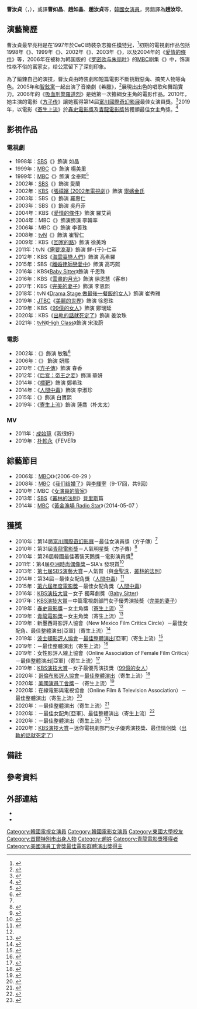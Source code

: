 {{noteTA
|G1=KO_Movie
|1=zh-tw:從前，有個好萊塢;zh-hk:從前，有個荷里活;zh-cn:好莱坞往事;
}}
{{藝人
| 姓名    = 曹汝貞
| 類型    = 女演員
| 圖片    = Cho Yeo-jung in Dec 2019 (Revised).png
| image_size = 250px
| caption = 2019年12月
| 外文    = ko
| 外文名  = 조여정
| 羅馬拼音 = Cho Yeo-jeong
| 國籍 = {{KOR}}
| 出生日期 = {{birth date and age|1981|2|10}}
| 出生地 = {{KOR}}[[首爾特別市|首爾特別市]]
| 語言 = [[韓語|韓語]]、[[英語|英語]]
| 教育程度 = [[東國大學|東國大學]]戲劇電影學[[學士|學士]]<br/>[[東國大學|東國大學]]映像研究所公演藝術學[[碩士|碩士]]在讀
| 代表作品 = 《[[方子传|方子传]]》<br/>《[[後宮：帝王之妾|後宮：帝王之妾]]》<br/>《[[人間中毒|人間中毒]]》<br/>《[[需要浪漫|需要浪漫]]》<br/>《[[寄生上流|寄生上流]]》
| 出道日期 = 1997年
| 經紀公司 = High Entertainment
| sagawards = {{awards|{{le|美國演員工會獎最佳電影整體演出|Screen Actors Guild Award for Outstanding Performance by a Cast in a Motion Picture|最佳電影整體演出}}|[[第26屆美國演員工會獎|2020年]]|《[[寄生上流|寄生上流]]》}}
| bluedragonfilmawards = {{awards|人氣明星獎|2010年|《[[方子傳|方子傳]]》}}{{awards|女主角獎|[[第40屆青龍電影獎|2019年]]|《[[寄生上流|寄生上流]]》}}
}}

'''曹汝貞'''（{{lang-ko|조여정}}，{{bd|1981年|2月10日|catIdx=C曹}}），或譯'''曹如晶'''、'''趙如晶'''、'''趙汝貞'''等，[[韓國|韓國]][[女演員|女演員]]，另錯譯為'''趙汝珍'''。

== 演藝簡歷 ==
曹汝貞最早亮相是在1997年於CeCI時裝杂志擔任[[模特兒|模特兒]]，<ref>{{cite news |title=화보 공개 조여정은 누구인가?  [출처: 중앙일보] 화보 공개 조여정은 누구인가? |url=https://news.joins.com/article/2655417 |accessdate=2019-09-27 |agency=중앙일보 |issue=2007-03-07 |language=ko |archive-date=2019-09-28 |archive-url=https://web.archive.org/web/20190928055238/https://news.joins.com/article/2655417 |dead-url=no }}</ref>初期的電視劇作品包括1998年《{{link-ko|我如何呢？|나 어때 (시트콤)}}》、1999年《{{link-ko|不知别人的速度|남의 속도 모르고}}》、2002年《{{link-ko|野人時代|야인시대}}》、2003年《{{link-ko|太陽的南邊|태양의 남쪽)}}》，以及2004年的《[[愛情的條件|愛情的條件]]》等，2006年在被称为韩国版的《[[罗密欧与朱丽叶|罗密欧与朱丽叶]]》的[[文化廣播公司|MBC]]剧集《{{link-ko|有多愛|얼마나 좋길래}}》中，饰演性格不俗的富家女，给公眾留下了深刻印象。

為了鍛鍊自己的演技，曹汝貞由時裝劇和短篇電影不斷挑戰惡角、搞笑人物等角色。2005年和[[智鉉寓|智鉉寓]]一起出演了音樂劇《希臘》，<ref>{{cite news |author1=정상흔 기자 |title=[포토]지현우-조여정 "고교생커플 어울리나요?" |url=http://star.mt.co.kr/stview.php?no=2005051621553590533 |accessdate=2019-09-28 |agency=스타뉴스|language=ko |date=2005-05-06}}</ref>展現出出色的唱歌和舞蹈實力。2006年的《[[IMDbTitle:0757215|吸血刑警羅道烈]]》是她第一次擔綱女主角的電影作品。2010年，她主演的電影《[[方子传|方子传]]》讓她獲得第14屆[[富川國際奇幻影展|富川國際奇幻影展]]最佳女演員獎。<ref name=pifan>{{cite news |author1=최나영 기자 |title=14회 PiFan 오늘 개막..류승범·조여정·고수 신설상 수상 |url=http://m.chosun.com/svc/article.html?sname=news&contid=2010071500308 |language=ko |accessdate=2019-09-28 |agency=조선일보 |date=2010-07-15}}</ref>2019年，以電影《[[寄生上流|寄生上流]]》於[[春史電影獎|春史電影獎]]及[[青龍電影獎|青龍電影獎]]皆獲頒最佳女主角獎。<ref name=cs>{{cite news |author1=양소영 기자 |title='기생충' 4관왕 등극, '춘사영화제' 휩쓴 봉준호 사단(종합) |url=https://www.mk.co.kr/star/hot-issues/view/2019/07/539378/ |accessdate=2019-09-28 |agency=매일경제 |language=ko |date=2019-07-18 |archive-date=2019-09-28 |archive-url=https://web.archive.org/web/20190928055239/https://www.mk.co.kr/star/hot-issues/view/2019/07/539378/ |dead-url=no }}</ref>

== 影視作品 ==
=== 電視劇 ===
*1998年：[[SBS_(韓國)|SBS]]《{{link-ko|我如何呢？|나 어때 (시트콤)}}》飾演 如晶
*1999年：[[文化廣播公司|MBC]]《{{link-ko|不知别人的速度|남의 속도 모르고}}》飾演 楊美里
*1999年：[[文化廣播公司|MBC]]《{{link-ko|最後的戰爭|마지막 전쟁}}》飾演 金泰熙<ref>{{cite web |title=1999년 MBC 인기 월화드라마 마지막 전쟁 출연자들의 현재모습 |url=https://www.instiz.net/pt/6185160 |website=instiz |language=ko |accessdate=2019-09-28 |archive-date=2019-09-28 |archive-url=https://web.archive.org/web/20190928055241/https://www.instiz.net/pt/6185160 |dead-url=no }}</ref>
*2002年：[[SBS_(韓國)|SBS]]《{{link-ko|野人時代|야인시대}}》飾演 愛蘭
*2002年：[[韓國放送公社|KBS]]《[[張禧嬪_(2002年電視劇)|張禧嬪 (2002年電視劇)]]》飾演 [[寧嬪金氏|寧嬪金氏]]
*2003年：SBS《{{link-ko|太陽的南邊|태양의 남쪽)}}》飾演 羅惠仁
*2003年：SBS《{{link-ko|興夫家的葫蘆開了|흥부네 박터졌네}}》飾演 吳丹菲
*2004年：KBS《[[愛情的條件|愛情的條件]]》飾演 羅艾莉
*2004年：MBC《{{link-ko|我來自朝鮮|조선에서 왔소이다}}》飾演飾演 李韓率
*2006年：MBC《{{link-ko|有多愛|얼마나 좋길래}}》飾演 李善珠
*2008年：[[tvN|tvN]]《{{link-ko|錢的戰爭 The Original|쩐의 전쟁 the Original}}》飾演 崔智仁
*2009年：KBS《[[回家的路_(2009年電視劇)|回家的路]]》飾演 徐美玲
*2011年：tvN《[[需要浪漫|需要浪漫]]》飾演 鮮-{于}-仁英
*2012年：KBS《[[海雲臺戀人們|海雲臺戀人們]]》飾演 高素羅
*2015年：SBS《[[離婚律師戀愛中|離婚律師戀愛中]]》飾演 高巧熙
*2016年：KBS《[[Baby_Sitter|Baby Sitter]]》飾演 千恩珠
*2016年：KBS《[[雲畫的月光|雲畫的月光]]》飾演 徐恩慧（客串）
*2017年：KBS《[[完美的妻子|完美的妻子]]》飾演 李恩熙
*2018年：tvN 《[[tvN_Drama_Stage|Drama Stage 做最後一餐飯的女人]]》飾演 崔秀雅
*2019年：[[JTBC|JTBC]]《[[美麗的世界|美麗的世界]]》飾演 徐恩珠
*2019年：KBS《[[99億的女人|99億的女人]]》飾演 鄭瑞延
*2020年：KBS《[[出軌的話就死定了|出軌的話就死定了]]》飾演 姜汝珠
*2021年：[[tvN|tvN]]《[[High_Class_(電視劇)|High Class]]》飾演 宋汝蔚

=== 電影 ===
*2002年：《{{link-ko|如果有不錯的人請介紹給我|좋은사람있으면 소개시켜줘}}》飾演 敏雅<ref>{{cite web |title=좋은 사람 있으면 소개시켜줘 (2002) |url=https://movie.daum.net/moviedb/main?movieId=3696 |website=movie.daum.net |language=ko |accessdate=2019-09-28 |archive-date=2021-12-15 |archive-url=https://web.archive.org/web/20211215204618/https://movie.daum.net/moviedb/main?movieId=3696 |dead-url=no }}</ref>
*2006年：《{{link-ko|吸血刑警罗道烈|흡혈형사 나도열|吸血鬼警探}}》 飾演 妍熙 
*2010年：《[[方子傳|方子傳]]》飾演 春香
*2012年：《[[后宮：帝王之妾|后宮：帝王之妾]]》飾演 華妍
*2014年：《[[標靶_(電影)|標靶]]》飾演 鄭希珠
*2014年：《[[人間中毒|人間中毒]]》飾演 李淑珍
*2015年：《{{link-ko|上班女郎 (2015年電影)|워킹걸 (2015년 영화)|性福大作戰}}》飾演 白寶熙
*2019年：《[[寄生上流|寄生上流]]》飾演 蓮喬（朴太太）

===MV===
*2011年：[[成始璄|成始璄]]《我很好》
*2019年：[[朴軫永|朴軫永]]《FEVER》

== 綜藝節目 ==
*2006年：[[文化廣播公司|MBC]]《{{link-ko|黃金漁場 (綜藝節目)|황금어장|黃金漁場}}》（2006-09-29 {{Youtube|kJHfOgtllto}}）
*2008年：[[文化廣播_(韓國)|MBC]]《[[我们结婚了|我们结婚了]]》與[[李輝宰|李輝宰]]（9-17回，共9回）
*2010年：MBC《[[女演員的管家|女演員的管家]]》
*2013年：[[SBS_(韓國)|SBS]]《[[叢林的法則|叢林的法則]]》[[貝里斯|貝里斯]]篇
*2014年：[[文化廣播公司|MBC]]《[[黃金漁場_Radio_Star|黃金漁場 Radio Star]]》（2014-05-07 {{Youtube|eQuCoQy4Uzo}}）

== 獲獎 ==
*2010年：第14屆[[富川國際奇幻影展|富川國際奇幻影展]]－最佳女演員獎（方子傳）<ref name=pifan />
*2010年：第31屆[[青龍電影獎|青龍電影獎]]－人氣明星獎（方子傳）<ref>{{cite web |title=31st Blue Dragon Film Awards |url=https://www.revolvy.com/page/31st-Blue-Dragon-Film-Awards?cr=1 |website=Revolvy |language=en |accessdate=2019-09-28 }}{{Dead link|date=2020年7月 |bot=InternetArchiveBot |fix-attempted=yes }}</ref>
*2010年：第26屆韓國最佳著裝天鵝獎－電影演員獎<ref>{{cite news |title=[★포토]올해의 베스트드레서, 누구? ③조여정 |url=https://news.joins.com/article/4794445 |accessdate=2019-09-28 |agency=JoongAng Ilbo |language=ko |date=2010-12-15 |archive-date=2019-09-28 |archive-url=https://web.archive.org/web/20190928055246/https://news.joins.com/article/4794445 |dead-url=no }}</ref>
*2011年：第4屆[[亞洲時尚偶像獎#第4屆|亞洲時尚偶像獎]]－SIA's 發現賞<ref>{{cite news |author1=인터뷰365 박미선 |title=‘SIA 2011’ 조여정 사이언스 디스커버리 수상 “새로운 모습 보여줄 것” |url=http://interview365.mk.co.kr/news/10629 |accessdate=2019-09-28 |agency=interview365.com |language=ko |date=2011-11-03 |archive-date=2020-09-21 |archive-url=https://web.archive.org/web/20200921094039/http://interview365.mk.co.kr/news/10629 |dead-url=no }}</ref>
*2013年：[[SBS演藝大賞#2013年|第七屆SBS演藝大賞]]－人氣賞（與[[金聖洙|金聖洙]]，[[叢林的法則|叢林的法則]]）
*2014年：第34屆{{link-ko|韓國電影評論家協會獎|한국영화평론가협회상}}－最佳女配角獎（[[人間中毒|人間中毒]]）<ref>{{cite web |title=제34회 영평상 수상자 선정|url=http://fca.kr/insiter.php?design_file=1121.php&article_num=68&PB_1451465360=2&pc=p&OTSKIN=layout_ptr.php |website=한국영화평론가협회 |language=ko |accessdate=2019-09-28}}</ref>
*2015年：[[年度電影獎#第六屆|第六屆年度電影獎]]－最佳女配角獎（[[人間中毒|人間中毒]]）
*2016年：[[2016_KBS演技大獎|KBS演技大賞]]－女子 獨幕劇獎（[[Baby_Sitter|Baby Sitter]]）
*2017年：[[2017_KBS演技大獎|KBS演技大賞]]－中篇電視劇部門女子優秀演技獎（[[完美的妻子|完美的妻子]]）
*2019年：[[春史電影獎|春史電影獎]]－女主角獎（[[寄生上流|寄生上流]]）<ref name=cs />
*2019年：[[第40屆青龍電影獎|青龍電影獎]]－女主角獎（寄生上流）<ref>{{cite web|url=http://www.blueaward.co.kr/bbs/board.php?bo_table=awards_news&sca=40&sfl=&stx=|title=제40회 청룡영화상|work=青龍電影獎|accessdate=2019-12-09|archive-date=2020-11-17|archive-url=https://web.archive.org/web/20201117151641/http://www.blueaward.co.kr/bbs/board.php?bo_table=awards_news&sca=40&sfl=&stx=|dead-url=no}}</ref>
*2019年：新墨西哥影評人協會（New Mexico Film Critics Circle）－最佳女配角、最佳整體演出[亞軍]（寄生上流）<ref>{{cite web |url=https://twitter.com/newmexicocritic |title=New Mexico Film Critics 2019 |website=[[Twitter|Twitter]] |author=新墨西哥影評人協會（New Mexico Film Critics Circle） |date=2019-12-08 |accessdate=2019-12-09 |archive-url=https://web.archive.org/web/20191209211005/https://twitter.com/NewMexicoCritic |archive-date=2019-12-09 |dead-url=yes }}</ref>
*2019年：[[波士頓影評人協會|波士頓影評人協會]]－[[波士頓影評人協會獎最佳群戲|最佳整體演出]][亞軍]{{efn|與《[[從前，有個好萊塢|從前，有個好萊塢]]》並列}}（寄生上流）<ref>{{Cite web|url=https://www.nextbestpicture.com/latest/the-2019-boston-society-of-film-critics-bsfc-winners|title=The 2019 Boston Society Of Film Critics (BSFC) Winners|website=下個最佳影片（Next Best Picture）|language=en|date=2019-12-15|accessdate=2019-12-15|archive-url=https://web.archive.org/web/20191216125843/https://www.nextbestpicture.com/latest/the-2019-boston-society-of-film-critics-bsfc-winners|archive-date=2019-12-16|dead-url=no}}</ref>
*2019年：{{le|西雅圖影評人協會|Seattle Film Critics Society}}－最佳整體演出（寄生上流）<ref>{{cite web|url=https://seattlefilmcritics.com/2019/12/16/parasite-named-best-picture-of-2019-by-seattle-film-critics-society/|title="Parasite" Named Best Picture of 2019 by Seattle Film Critics Society|publisher=西雅圖影評人協會|date=2019-12-16|accessdate=2019-12-16|archive-url=https://web.archive.org/web/20191216194138/https://seattlefilmcritics.com/2019/12/16/parasite-named-best-picture-of-2019-by-seattle-film-critics-society/|archive-date=2019-12-16|dead-url=no}}</ref>
*2019年：女性影評人線上協會（Online Association of Female Film Critics）－最佳整體演出[亞軍]（寄生上流）<ref>{{cite web|url=https://oaffc.com/2019/12/23/online-association-of-female-film-critics-2019-awards/|title=Online Association of Female Film Critics 2019 Awards|publisher=女性影評人線上協會（Online Association of Female Film Critics）|date=2019-12-23|accessdate=2019-12-24|archive-url=https://web.archive.org/web/20191223175006/https://oaffc.com/2019/12/23/online-association-of-female-film-critics-2019-awards/|archive-date=2019-12-23|dead-url=no}}</ref>
*2019年：[[2019_KBS演技大獎|KBS演技大賞]]－女子最優秀演技獎（[[99億的女人|99億的女人]]）
*2020年：[[哥倫布影評人協會|哥倫布影評人協會]]－[[哥倫布影評人協會獎最佳整體演出|最佳整體演出]]（寄生上流）<ref>{{cite web|url=https://cofca.org/awards-2019/|title=Awards 2019|publisher=[[哥倫布影評人協會|哥倫布影評人協會]]|date=2020-01-02|accessdate=2020-01-03|archive-url=https://web.archive.org/web/20200103015433/https://cofca.org/awards-2019/|archive-date=2020-01-03|dead-url=no}}</ref>
*2020年：[[第26屆美國演員工會獎|美國演員工會獎]]－{{le|美國演員工會獎最佳電影整體演出|Screen Actors Guild Award for Outstanding Performance by a Cast in a Motion Picture|最佳電影整體演出}}（寄生上流）<ref>{{cite web|url=https://www.sagawards.org/nominees-and-recipients/26th-annual-screen-actors-guild-awards|title=The 26th Annual Screen Actors Guild Awards|publisher=[[演員工會-美國電視和廣播藝人聯合會|美國演員工會]]|date=2019-12-11|accessdate=2020-01-20|archive-date=2019-12-11|archive-url=https://web.archive.org/web/20191211155616/https://www.sagawards.org/nominees-and-recipients/26th-annual-screen-actors-guild-awards|dead-url=no}}</ref>
*2020年：在線電影與電視協會（Online Film & Television Association）－最佳整體演出（寄生上流）<ref>{{cite web|url=http://www.oftaawards.com/film-awards/24th-annual-film-awards-2019/|title=24th Annual Film Awards (2019)|publisher=在線電影與電視協會（Online Film & Television Association）|date=2020-02-02|accessdate=2020-02-05|archive-date=2020-02-05|archive-url=https://web.archive.org/web/20200205052253/http://www.oftaawards.com/film-awards/24th-annual-film-awards-2019/|dead-url=no}}</ref>
*2020年：{{le|金賽獎|Gold Derby Awards|金賽電影獎}}－最佳整體演出（寄生上流）<ref>{{cite web|url=https://www.goldderby.com/article/2020/18th-gold-derby-film-awards-winners-list-parasite/|title=2020 Gold Derby Film Awards: ‘Parasite’ wins 6 including Best Picture, Joaquin Phoenix and Lupita Nyong'o take lead prizes|publisher={{le|金賽 (網站)|Gold Derby|金賽}}|date=2020-02-04|accessdate=2020-02-05|archive-date=2020-02-04|archive-url=https://web.archive.org/web/20200204185807/https://www.goldderby.com/article/2020/18th-gold-derby-film-awards-winners-list-parasite/|dead-url=no}}</ref>
*2020年：{{le|國際電影愛好者協會|International Cinephile Society}}－最佳女配角[亞軍]、最佳整體演出（寄生上流）<ref>{{cite web|url=https://icsfilm.org/our-yearly-awards/2020-ics-award-winners/|title=2020 ICS Award Winners: ''Pain and Glory'' Makes a Splash at 17th ICS Awards|publisher={{le|國際電影愛好者協會|International Cinephile Society}}|author=Beth Stevens|date=2020-02-04|accessdate=2020-02-09|archive-date=2020-02-06|archive-url=https://web.archive.org/web/20200206081720/https://icsfilm.org/our-yearly-awards/2020-ics-award-winners/|dead-url=no}}</ref>
*2020年：{{le|克羅魯迪斯獨立電影協會|Chlotrudis Society for Independent Film|克羅魯迪斯獎}}－最佳整體演出（寄生上流）<ref>{{cite web|url=https://chlotrudis.org/2020-26th-annual-awards/|title=2020, 26th Annual Awards|publisher={{le|克羅魯迪斯獨立電影協會|Chlotrudis Society for Independent Film}}|accessdate=2021-02-25|archive-date=2021-02-14|archive-url=https://web.archive.org/web/20210214080200/https://chlotrudis.org/2020-26th-annual-awards/|dead-url=no}}</ref>
*2020年：[[2020_KBS演技大獎|KBS演技大賞]]－迷你電視劇部門女子優秀演技獎、最佳情侶獎（[[出軌的話就死定了|出軌的話就死定了]]）

== 備註 ==
{{notelist}}

== 參考資料 ==
<references />

== 外部連結 ==
*{{twitter|chipmunk0210}}
*{{Instagram|lightyears81}}

{{需要浪漫系列}}
{{青龍電影獎}}
{{青龍電影獎最佳女主角}}
{{春史電影獎最佳女主角}}
{{韓國電影評論家協會獎女子配角獎}}
{{2011至2020年美國演員工會獎最佳電影群體演出獎}}
{{金銀淑作品}}

{{normdaten}}
{{DEFAULTSORT: Cho Yeo-jeong}}
[[Category:韓國電視女演員|Category:韓國電視女演員]]
[[Category:韓國電影女演員|Category:韓國電影女演員]]
[[Category:東國大學校友|Category:東國大學校友]]
[[Category:首爾特別市出身人物|Category:首爾特別市出身人物]]
[[Category:趙姓|Category:趙姓]]
[[Category:青龍電影獎獲得者|Category:青龍電影獎獲得者]]
[[Category:美國演員工會獎最佳電影群體演出獎得主|Category:美國演員工會獎最佳電影群體演出獎得主]]